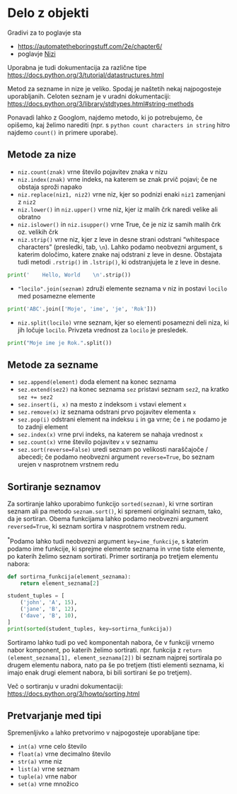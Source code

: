 # Delo z objekti

Gradivi za to poglavje sta

-   <https://automatetheboringstuff.com/2e/chapter6/>
-   poglavje [Nizi](https://lusy.fri.uni-lj.si/ucbenik/book/1206/index.html)

Uporabna je tudi dokumentacija za različne tipe <https://docs.python.org/3/tutorial/datastructures.html>

Metod za sezname in nize je veliko. Spodaj je naštetih nekaj najpogosteje uporabljanih. Celoten seznam je v uradni dokumentaciji: <https://docs.python.org/3/library/stdtypes.html#string-methods>

Ponavadi lahko z Googlom, najdemo metodo, ki jo potrebujemo, če opišemo, kaj želimo narediti (npr. s `python count characters in string` hitro najdemo `count()` in primere uporabe).

## Metode za nize

-   `niz.count(znak)` vrne število pojavitev znaka v nizu
-   `niz.index(znak)` vrne indeks, na katerem se znak prvič pojavi; če ne obstaja sproži napako
-   `niz.replace(niz1, niz2)` vrne niz, kjer so podnizi enaki `niz1` zamenjani z `niz2`
-   `niz.lower()` in `niz.upper()` vrne niz, kjer iz malih črk naredi velike ali obratno
-   `niz.islower()` in `niz.isupper()` vrne True, če je niz iz samih malih črk oz. velikih črk
-   `niz.strip()` vrne niz, kjer z leve in desne strani odstrani "whitespace characters" (presledki, tab, `\n`). Lahko podamo neobvezni argument, s katerim določimo, katere znake naj odstrani z leve in desne. Obstajata tudi metodi `.rstrip()` in `.lstrip()`, ki odstranjujeta le z leve in desne.

```python
print('    Hello, World    \n'.strip())
```

-   `"locilo".join(seznam)` združi elemente seznama v niz in postavi `locilo` med posamezne elemente

```python
print('ABC'.join(['Moje', 'ime', 'je', 'Rok']))
```

-   `niz.split(locilo)` vrne seznam, kjer so elementi posamezni deli niza, ki jih ločuje `locilo`. Privzeta vrednost za `locilo` je presledek.

```python
print("Moje ime je Rok.".split())
```

## Metode za sezname

-   `sez.append(element)` doda element na konec seznama
-   `sez.extend(sez2)` na konec seznama `sez` pristavi seznam `sez2`, na kratko `sez += sez2`
-   `sez.insert(i, x)` na mesto z indeksom `i` vstavi element `x`
-   `sez.remove(x)` iz seznama odstrani prvo pojavitev elementa `x`
-   `sez.pop(i)` odstrani element na indeksu `i` in ga vrne; če `i` ne podamo je to zadnji element
-   `sez.index(x)` vrne prvi indeks, na katerem se nahaja vrednost `x`
-   `sez.count(x)` vrne število pojavitev `x` v seznamu
-   `sez.sort(reverse=False)` uredi seznam po velikosti naraščajoče / abecedi; če podamo neobvezni argument `reverse=True`, bo seznam urejen v nasprotnem vrstnem redu

## Sortiranje seznamov

Za sortiranje lahko uporabimo funkcijo `sorted(seznam)`, ki vrne sortiran seznam ali pa metodo `seznam.sort()`, ki spremeni originalni seznam, tako, da je sortiran. Obema funkcijama lahko podamo neobvezni argument `reversed=True`, ki seznam sortira v nasprotnem vrstnem redu.

<sup>\*</sup>Podamo lahko tudi neobvezni argument `key=ime_funkcije`, s katerim podamo ime funkcije, ki sprejme elemente seznama in vrne tiste elemente, po katerih želimo seznam sortirati. Primer sortiranja po tretjem elementu nabora:

```python
def sortirna_funkcija(element_seznama):
    return element_seznama[2]

student_tuples = [
    ('john', 'A', 15),
    ('jane', 'B', 12),
    ('dave', 'B', 10),
]
print(sorted(student_tuples, key=sortirna_funkcija))
```

Sortiramo lahko tudi po več komponentah nabora, če v funkciji vrnemo nabor komponent, po katerih želimo sortirati. npr. funkcija z `return (element_seznama[1], element_seznama[2])` bi seznam najprej sortirala po drugem elementu nabora, nato pa še po tretjem (tisti elementi seznama, ki imajo enak drugi element nabora, bi bili sortirani še po tretjem).

Več o sortiranju v uradni dokumentaciji: <https://docs.python.org/3/howto/sorting.html>

## Pretvarjanje med tipi

Spremenljivko `a` lahko pretvorimo v najpogosteje uporabljane tipe:

-   `int(a)` vrne celo število
-   `float(a)` vrne decimalno število
-   `str(a)` vrne niz
-   `list(a)` vrne seznam
-   `tuple(a)` vrne nabor
-   `set(a)` vrne množico
